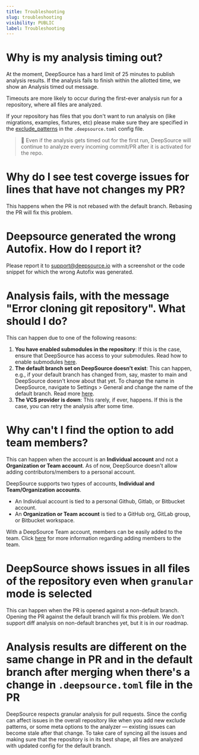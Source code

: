 ```yaml
---
title: Troubleshooting
slug: troubleshooting
visibility: PUBLIC
label: Troubleshooting
---
```

# Why is my analysis timing out?

At the moment, DeepSource has a hard limit of 25 minutes to publish analysis results. If the analysis fails to finish within the allotted time, we show an Analysis timed out message.

Timeouts are more likely to occur during the first-ever analysis run for a repository, where all files are analyzed.

If your repository has files that you don't want to run analysis on (like migrations, examples, fixtures, etc) please make sure they are specified in the [exclude_patterns](https://docs.deepsource.com/docs/configuration#exclude_patterns) in the `.deepsource.toml` config file.

> 📘 Even if the analysis gets timed out for the first run, DeepSource will continue to analyze every incoming commit/PR after it is activated for the repo.

# Why do I see test coverge issues for lines that have not changes my PR?

This happens when the PR is not rebased with the default branch. Rebasing the PR will fix this problem.

# Deepsource generated the wrong Autofix. How do I report it?

Please report it to [support@deepsource.io](mailto:support@deepsource.io) with a screenshot or the code snippet for which the wrong Autofix was generated.

# Analysis fails, with the message "Error cloning git repository". What should I do?

This can happen due to one of the following reasons:

1. **You have enabled submodules in the repository**: If this is the case, ensure that DeepSource has access to your submodules. Read how to enable submodules [here](https://deepsource-docs.readme.io/docs/repository-settings#enable-git-submodules:~:text=on%20this%20branch.-,Enable%20git%20submodules,-If%20you%27re%20using).
2. **The default branch set on DeepSource doesn't exist**: This can happen, e.g., if your default branch has changed from, say, master to main and DeepSource doesn't know about that yet. To change the name in DeepSource, navigate to Settings > General and change the name of the default branch. Read more [here](https://deepsource-docs.readme.io/docs/repository-settings#set-default-analysis-branch:~:text=General-,Set%20default%20analysis%20branch,-Set%20the%20base).
3. **The VCS provider is down**: This rarely, if ever, happens. If this is the case, you can retry the analysis after some time.

# Why can't I find the option to add team members?

This can happen when the account is an **Individual account** and not a **Organization or Team account**. As of now, DeepSource doesn't allow adding contributors/members to a personal account.

DeepSource supports two types of accounts, **Individual and Team/Organization accounts**.

- An Individual account is tied to a personal Github, Gitlab, or Bitbucket account.
- An **Organization or Team account** is tied to a GitHub org, GitLab group, or Bitbucket workspace.

With a DeepSource Team account, members can be easily added to the team. Click [here](https://deepsource-docs.readme.io/docs/account-management) for more information regarding adding members to the team.

# DeepSource shows issues in all files of the repository even when `granular` mode is selected

This can happen when the PR is opened against a non-default branch. Opening the PR against the default branch will fix this problem. We don't support diff analysis on non-default branches yet, but it is in our roadmap.

# Analysis results are different on the same change in PR and in the default branch after merging when there's a change in `.deepsource.toml` file in the PR

DeepSource respects granular analysis for pull requests. Since the config can affect issues in the overall repository like when you add new exclude patterns, or some meta options to the analyzer — existing issues can become stale after that change. To take care of syncing all the issues and making sure that the repository is in its best shape, all files are analyzed with updated config for the default branch.
